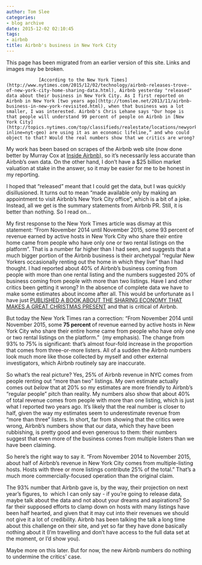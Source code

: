 ```yaml
---
author: Tom Slee
categories:
- blog archive
date: 2015-12-02 02:10:45
tags:
- airbnb
title: Airbnb's business in New York City
---
```


::: {.callout-note}

This page has been migrated from an earlier version of this site. 
Links and images may be broken.

:::



				[According to the New York Times](http://www.nytimes.com/2015/12/02/technology/airbnb-releases-trove-of-new-york-city-home-sharing-data.html), Airbnb yesterday "released" data about their business in New York City. As I first reported on Airbnb in New York [two years ago](http://tomslee.net/2013/11/airbnb-business-in-new-york-revisited.html), when that business was a lot smaller, I was interested. Airbnb's Chris Lehane says "Our hope is that people will understand 99 percent of people on Airbnb in [New York City](http://topics.nytimes.com/top/classifieds/realestate/locations/newyork/newyorkcity/manhattan/?inline=nyt-geo) are using it as an economic lifeline,” and who could object to that? Would the real numbers show that we critics are wrong?

My work has been based on scrapes of the Airbnb web site (now done better by Murray Cox at [Inside Airbnb](http://insideairbnb.com)), so it's necessarily less accurate than Airbnb's own data. On the other hand, I don't have a $25 billion market valuation at stake in the answer, so it may be easier for me to be honest in my reporting.

I hoped that "released" meant that I could get the data, but I was quickly disillusioned. It turns out to mean "made available only by making an appointment to visit Airbnb’s New York City office", which is a bit of a joke. Instead, all we get is the summary statements from Airbnb PR. Still, it is better than nothing. So I read on...

My first response to the New York Times article was dismay at this statement: "From November 2014 until November 2015, some 93 percent of revenue earned by active hosts in New York City who share their entire home came from people who have only one or two rental listings on the platform". That is a number far higher than I had seen, and suggests that a much bigger portion of the Airbnb business is their archetypal "regular New Yorkers occasionally renting out the home in which they live" than I had thought. I had reported about 40% of Airbnb's business coming from people with more than one rental listing and the numbers suggested 20% of business coming from people with more than two listings. Have I and other critics been getting it wrong? In the absence of complete data we have to make some estimates about income after all. This would be unfortunate as I have just [PUBLISHED A BOOK ABOUT THE SHARING ECONOMY THAT MAKES A GREAT CHRISTMAS PRESENT](http://www.orbooks.com/catalog/whats-yours-is-mine-by-tom-slee/) and that is critical of Airbnb.

But today the New York Times ran a correction: "From November 2014 until November 2015, some **75 percent **of revenue earned by active hosts in New York City who share their entire home came from people who have only one or two rental listings on the platform."  (my emphasis). The change from 93% to 75% is significant: that's almost four-fold increase in the proportion that comes from three-or-more listers. All of a sudden the Airbnb numbers look much more like those collected by myself and other external investigators, which Airbnb routinely say are inaccurate.

So what's the real picture? Yes, 25% of Airbnb revenue in NYC comes from people renting out "more than two" listings. My own estimate actually comes out _below_ that at 20% so my estimates are more friendly to Airbnb's "regular people" pitch than reality. My numbers also show that about 40% of total revenue comes from people with more than one listing, which is just what I reported two years ago. It's likely that the real number is closer to half, given the way my estimates seem to underestimate revenue from "more than three" listers. In short, far from showing that the critics were wrong, Airbnb's numbers show that our data, which they have been rubbishing, is pretty good and even generous to them: their numbers suggest that even more of the business comes from multiple listers than we have been claiming.

So here's the right way to say it. "From November 2014 to November 2015, about half of Airbnb's revenue in New York City comes from multiple-listing hosts. Hosts with three or more listings contribute 25% of the total." That's a much more commercially-focused operation than the original claim.

The 93% number that Airbnb gave is, by the way, their projection on next year's figures, to  which I can only say - if you're going to release data, maybe talk about the data and not about your dreams and aspirations? So far their supposed efforts to clamp down on hosts with many listings have been half hearted, and given that it may cut into their revenues we should not give it a lot of credibility. Airbnb has been talking the talk a long time about this challenge on their site, and yet so far they have done basically nothing about it (I'm travelling and don't have access to the full data set at the moment, or I'd show you).

Maybe more on this later. But for now, the new Airbnb numbers do nothing to undermine the critics' case.

		
